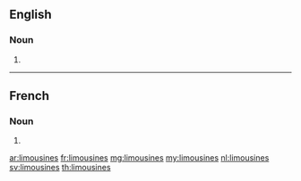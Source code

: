 {{also|Limousines}}
==English==

===Noun===
{{head|en|noun plural form}}

# {{plural of|limousine|lang=en}}

----

==French==

===Noun===
{{head|fr|noun plural form|g=?}}

# {{plural of|limousine|lang=fr}}

[[ar:limousines]]
[[fr:limousines]]
[[mg:limousines]]
[[my:limousines]]
[[nl:limousines]]
[[sv:limousines]]
[[th:limousines]]